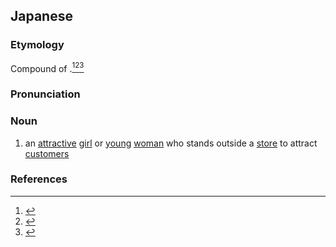 ==Japanese==
{{ja-kanjitab|かん|ばん|むすめ}}

===Etymology===
Compound of {{compound|lang=ja|sort=かんばんむすめ|看板|tr1=kanban|t1=sign, signage|娘|tr2=musume|t2=girl}}.<ref name="KDJ">{{R:Kokugo Dai Jiten}}</ref><ref name="DJR">{{R:Daijirin}}</ref><ref name="DJS">{{R:Daijisen}}</ref>

===Pronunciation===
{{ja-pron|かんばん むすめ|acc=5|acc_ref=DJR}}

===Noun===
{{ja-noun|かんばん むすめ}}

# an [[attractive]] [[girl]] or [[young]] [[woman]] who stands outside a [[store]] to attract [[customer]]s

===References===
<references/>